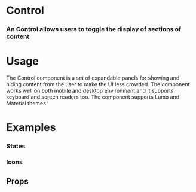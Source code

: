 
<Meta title="Blocks|Control" component={Control} />

# Control

### An Control allows users to toggle the display of sections of content

<Preview withToolbar>
  <Story name="Standard">
        <Control>
          <ControlItem label="Item 1" isSelected />
          <ControlItem label="Item 2"  />
          <ControlItem label="Item 3" />
        </Control>
  </Story>
</Preview>

# Usage

The Control component is a set of expandable panels for showing and hiding content from the user to make the UI less crowded. The component works well on both mobile and desktop environment and it supports keyboard and screen readers too. The component supports Lumo and Material themes.

# Examples

### States

<Preview>
  <Story name="States">
   <Control >
          <ControlItem label="Active" isSelected />
          <ControlItem label="Disabled" disabled/>
          <ControlItem label="Inactive" />
        </Control>
  </Story>
</Preview>

### Icons

<Preview>
  <Story name="Icons">
       <Control>
        <ControlItem label="Item 1" icon="user" />
        <ControlItem label="Item 2" icon="user" />
        <ControlItem label="Item 3" icon="user" />
      </Control>
  </Story>
</Preview>




## Props

<Props of={Control} />